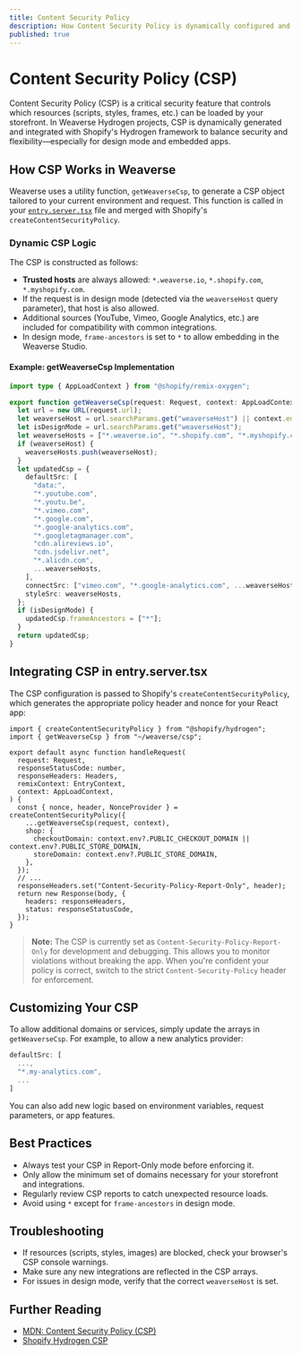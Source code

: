 ```yaml
---
title: Content Security Policy
description: How Content Security Policy is dynamically configured and enforced in Weaverse Hydrogen projects, with guidance for customization and best practices.
published: true
---
```


# Content Security Policy (CSP)

Content Security Policy (CSP) is a critical security feature that controls which resources (scripts, styles, frames, etc.) can be loaded by your storefront. In Weaverse Hydrogen projects, CSP is dynamically generated and integrated with Shopify's Hydrogen framework to balance security and flexibility—especially for design mode and embedded apps.

## How CSP Works in Weaverse

Weaverse uses a utility function, `getWeaverseCsp`, to generate a CSP object tailored to your current environment and request. This function is called in your [`entry.server.tsx`](https://github.com/Weaverse/pilot/blob/main/app/entry.server.tsx) file and merged with Shopify's `createContentSecurityPolicy`.

### Dynamic CSP Logic

The CSP is constructed as follows:

- **Trusted hosts** are always allowed: `*.weaverse.io`, `*.shopify.com`, `*.myshopify.com`.
- If the request is in design mode (detected via the `weaverseHost` query parameter), that host is also allowed.
- Additional sources (YouTube, Vimeo, Google Analytics, etc.) are included for compatibility with common integrations.
- In design mode, `frame-ancestors` is set to `*` to allow embedding in the Weaverse Studio.

#### Example: getWeaverseCsp Implementation

```ts
import type { AppLoadContext } from "@shopify/remix-oxygen";

export function getWeaverseCsp(request: Request, context: AppLoadContext) {
  let url = new URL(request.url);
  let weaverseHost = url.searchParams.get("weaverseHost") || context.env.WEAVERSE_HOST;
  let isDesignMode = url.searchParams.get("weaverseHost");
  let weaverseHosts = ["*.weaverse.io", "*.shopify.com", "*.myshopify.com"];
  if (weaverseHost) {
    weaverseHosts.push(weaverseHost);
  }
  let updatedCsp = {
    defaultSrc: [
      "data:",
      "*.youtube.com",
      "*.youtu.be",
      "*.vimeo.com",
      "*.google.com",
      "*.google-analytics.com",
      "*.googletagmanager.com",
      "cdn.alireviews.io",
      "cdn.jsdelivr.net",
      "*.alicdn.com",
      ...weaverseHosts,
    ],
    connectSrc: ["vimeo.com", "*.google-analytics.com", ...weaverseHosts],
    styleSrc: weaverseHosts,
  };
  if (isDesignMode) {
    updatedCsp.frameAncestors = ["*"];
  }
  return updatedCsp;
}
```

## Integrating CSP in entry.server.tsx

The CSP configuration is passed to Shopify's `createContentSecurityPolicy`, which generates the appropriate policy header and nonce for your React app:

```tsx
import { createContentSecurityPolicy } from "@shopify/hydrogen";
import { getWeaverseCsp } from "~/weaverse/csp";

export default async function handleRequest(
  request: Request,
  responseStatusCode: number,
  responseHeaders: Headers,
  remixContext: EntryContext,
  context: AppLoadContext,
) {
  const { nonce, header, NonceProvider } = createContentSecurityPolicy({
    ...getWeaverseCsp(request, context),
    shop: {
      checkoutDomain: context.env?.PUBLIC_CHECKOUT_DOMAIN || context.env?.PUBLIC_STORE_DOMAIN,
      storeDomain: context.env?.PUBLIC_STORE_DOMAIN,
    },
  });
  // ...
  responseHeaders.set("Content-Security-Policy-Report-Only", header);
  return new Response(body, {
    headers: responseHeaders,
    status: responseStatusCode,
  });
}
```

> **Note:** The CSP is currently set as `Content-Security-Policy-Report-Only` for development and debugging. This allows you to monitor violations without breaking the app. When you're confident your policy is correct, switch to the strict `Content-Security-Policy` header for enforcement.

## Customizing Your CSP

To allow additional domains or services, simply update the arrays in `getWeaverseCsp`. For example, to allow a new analytics provider:

```ts
defaultSrc: [
  ...,
  "*.my-analytics.com",
  ...
]
```

You can also add new logic based on environment variables, request parameters, or app features.

## Best Practices
- Always test your CSP in Report-Only mode before enforcing it.
- Only allow the minimum set of domains necessary for your storefront and integrations.
- Regularly review CSP reports to catch unexpected resource loads.
- Avoid using `*` except for `frame-ancestors` in design mode.

## Troubleshooting
- If resources (scripts, styles, images) are blocked, check your browser's CSP console warnings.
- Make sure any new integrations are reflected in the CSP arrays.
- For issues in design mode, verify that the correct `weaverseHost` is set.

## Further Reading
- [MDN: Content Security Policy (CSP)](https://developer.mozilla.org/en-US/docs/Web/HTTP/CSP)
- [Shopify Hydrogen CSP](https://shopify.dev/docs/storefronts/headless/hydrogen/content-security-policy)
